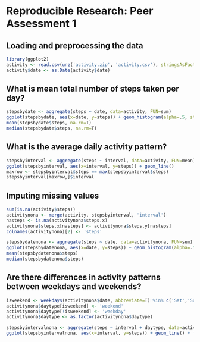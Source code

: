# Reproducible Research: Peer Assessment 1


## Loading and preprocessing the data

```r
library(ggplot2)
activity <- read.csv(unz('activity.zip', 'activity.csv'), stringsAsFactors = F)
activity$date <- as.Date(activity$date)
```


## What is mean total number of steps taken per day?

```r
stepsbydate <- aggregate(steps ~ date, data=activity, FUN=sum)
ggplot(stepsbydate, aes(x=date, y=steps)) + geom_histogram(alpha=.5, stat="identity")
mean(stepsbydate$steps, na.rm=T)
median(stepsbydate$steps, na.rm=T)
```


## What is the average daily activity pattern?

```r
stepsbyinterval <- aggregate(steps ~ interval, data=activity, FUN=mean)
ggplot(stepsbyinterval, aes(x=interval, y=steps)) + geom_line()
maxrow <- stepsbyinterval$steps == max(stepsbyinterval$steps)
stepsbyinterval[maxrow,]$interval
```


## Imputing missing values

```r
sum(is.na(activity$steps))
activitynona <- merge(activity, stepsbyinterval, 'interval')
nasteps <- is.na(activitynona$steps.x)
activitynona$steps.x[nasteps] <- activitynona$steps.y[nasteps]
colnames(activitynona)[2] <- 'steps'

stepsbydatenona <- aggregate(steps ~ date, data=activitynona, FUN=sum)
ggplot(stepsbydatenona, aes(x=date, y=steps)) + geom_histogram(alpha=.5, stat="identity")
mean(stepsbydatenona$steps)
median(stepsbydatenona$steps)
```


## Are there differences in activity patterns between weekdays and weekends?

```r
isweekend <- weekdays(activitynona$date, abbreviate=T) %in% c('Sat','Sun')
activitynona$daytype[isweekend] <- 'weekend'
activitynona$daytype[!isweekend] <- 'weekday'
activitynona$daytype <- as.factor(activitynona$daytype)

stepsbyintervalnona <- aggregate(steps ~ interval + daytype, data=activitynona, FUN=mean)
ggplot(stepsbyintervalnona, aes(x=interval, y=steps)) + geom_line() + facet_grid(daytype ~ .)
```

